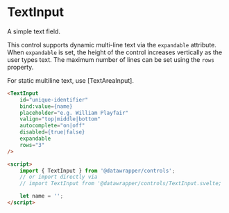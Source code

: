 # TextInput

A simple text field.

This control supports dynamic multi-line text via the `expandable` attribute. When `expandable` is
set, the height of the control increases vertically as the user types text. The maximum number of
lines can be set using the `rows` property.

For static multiline text, use [TextAreaInput].

```html
<TextInput
    id="unique-identifier"
    bind:value={name}
    placeholder="e.g. William Playfair"
    valign="top|middle|bottom"
    autocomplete="on|off"
    disabled={true|false}
    expandable
    rows="3"
/>

<script>
    import { TextInput } from '@datawrapper/controls';
    // or import directly via
    // import TextInput from '@datawrapper/controls/TextInput.svelte;

    let name = '';
</script>
```
